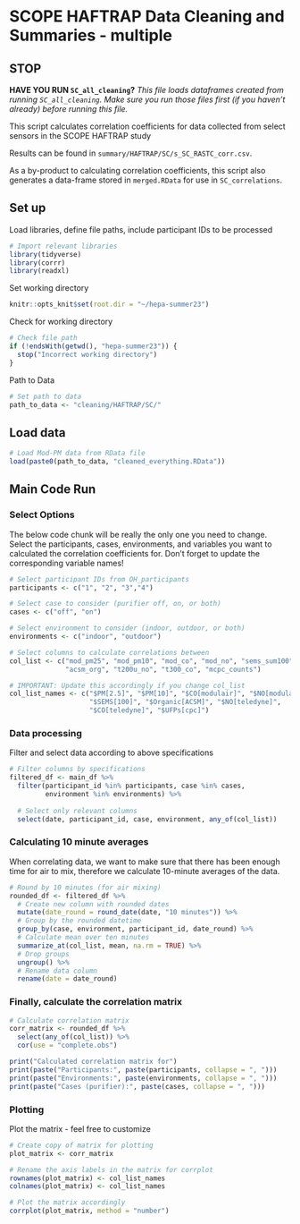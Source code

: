 # SCOPE HAFTRAP Data Cleaning and Summaries - multiple

## STOP

**HAVE YOU RUN `SC_all_cleaning`?**
*This file loads dataframes created from running `SC_all_cleaning`. Make sure you run those files first (if you haven't already) before running this file.*

This script calculates correlation coefficients for data collected from select sensors in the SCOPE HAFTRAP study

Results can be found in `summary/HAFTRAP/SC/s_SC_RASTC_corr.csv`.

As a by-product to calculating correlation coefficients, this script also generates a data-frame stored in `merged.RData` for use in `SC_correlations`.

## Set up
Load libraries, define file paths, include participant IDs to be processed
```r
# Import relevant libraries
library(tidyverse)
library(corrr)
library(readxl)
```

Set working directory
```r
knitr::opts_knit$set(root.dir = "~/hepa-summer23")
```

Check for working directory
```r
# Check file path
if (!endsWith(getwd(), "hepa-summer23")) {
  stop("Incorrect working directory")
}
```

Path to Data
```r
# Set path to data
path_to_data <- "cleaning/HAFTRAP/SC/"
```

## Load data
```r
# Load Mod-PM data from RData file
load(paste0(path_to_data, "cleaned_everything.RData"))
```


## Main Code Run

### Select Options
The below code chunk will be really the only one you need to change. Select the
participants, cases, environments, and variables you want to calculated the
correlation coefficients for. Don't forget to update the corresponding variable
names!
```r
# Select participant IDs from OH_participants
participants <- c("1", "2", "3","4")

# Select case to consider (purifier off, on, or both)
cases <- c("off", "on")

# Select environment to consider (indoor, outdoor, or both)
environments <- c("indoor", "outdoor")

# Select columns to calculate correlations between
col_list <- c("mod_pm25", "mod_pm10", "mod_co", "mod_no", "sems_sum100", 
              "acsm_org", "t200u_no", "t300_co", "mcpc_counts")

# IMPORTANT: Update this accordingly if you change col_list
col_list_names <- c("$PM[2.5]", "$PM[10]", "$CO[modulair]", "$NO[modulair]",
                    "$SEMS[100]", "$Organic[ACSM]", "$NO[teledyne]", 
                    "$CO[teledyne]", "$UFPs[cpc]")
```

### Data processing
Filter and select data according to above specifications
```r
# Filter columns by specifications
filtered_df <- main_df %>%
  filter(participant_id %in% participants, case %in% cases, 
         environment %in% environments) %>%
  
  # Select only relevant columns
  select(date, participant_id, case, environment, any_of(col_list))
```

### Calculating 10 minute averages
When correlating data, we want to make sure that there has been enough time for air to mix, therefore we calculate 10-minute averages of the data.
```r
# Round by 10 minutes (for air mixing)
rounded_df <- filtered_df %>% 
  # Create new column with rounded dates
  mutate(date_round = round_date(date, "10 minutes")) %>%
  # Group by the rounded datetime
  group_by(case, environment, participant_id, date_round) %>%
  # Calculate mean over ten minutes
  summarize_at(col_list, mean, na.rm = TRUE) %>%
  # Drop groups
  ungroup() %>%
  # Rename data column
  rename(date = date_round)
```

### Finally, calculate the correlation matrix
```r
# Calculate correlation matrix
corr_matrix <- rounded_df %>% 
  select(any_of(col_list)) %>% 
  cor(use = "complete.obs")

print("Calculated correlation matrix for")
print(paste("Participants:", paste(participants, collapse = ", ")))
print(paste("Environments:", paste(environments, collapse = ", ")))
print(paste("Cases (purifier):", paste(cases, collapse = ", ")))
```
### Plotting
Plot the matrix - feel free to customize
```r
# Create copy of matrix for plotting
plot_matrix <- corr_matrix

# Rename the axis labels in the matrix for corrplot
rownames(plot_matrix) <- col_list_names
colnames(plot_matrix) <- col_list_names

# Plot the matrix accordingly
corrplot(plot_matrix, method = "number")
```